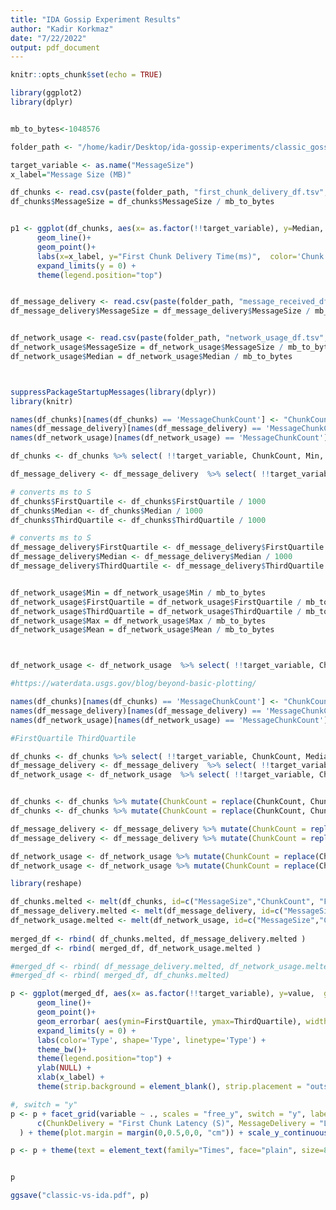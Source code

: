 ```yaml
---
title: "IDA Gossip Experiment Results"
author: "Kadir Korkmaz"
date: "7/22/2022"
output: pdf_document
---
```


```r
knitr::opts_chunk$set(echo = TRUE)
```


\newpage

```r
library(ggplot2)
library(dplyr)


mb_to_bytes<-1048576

folder_path <- "/home/kadir/Desktop/ida-gossip-experiments/classic_gossip_1psend/"

target_variable <- as.name("MessageSize")
x_label="Message Size (MB)"

df_chunks <- read.csv(paste(folder_path, "first_chunk_delivery_df.tsv", sep = ""), sep = "\t", header = TRUE)
df_chunks$MessageSize = df_chunks$MessageSize / mb_to_bytes


p1 <- ggplot(df_chunks, aes(x= as.factor(!!target_variable), y=Median, group=MessageChunkCount, color=as.factor(MessageChunkCount))) +
      geom_line()+
      geom_point()+
      labs(x=x_label, y="First Chunk Delivery Time(ms)",  color='Chunk Count') +
      expand_limits(y = 0) + 
      theme(legend.position="top")



```


```r

df_message_delivery <- read.csv(paste(folder_path, "message_received_df.tsv", sep = ""), sep = "\t", header = TRUE)
df_message_delivery$MessageSize = df_message_delivery$MessageSize / mb_to_bytes



```

```r

df_network_usage <- read.csv(paste(folder_path, "network_usage_df.tsv", sep = ""), sep = "\t", header = TRUE)
df_network_usage$MessageSize = df_network_usage$MessageSize / mb_to_bytes
df_network_usage$Median = df_network_usage$Median / mb_to_bytes




```




\newpage
```r
suppressPackageStartupMessages(library(dplyr))
library(knitr)

names(df_chunks)[names(df_chunks) == 'MessageChunkCount'] <- "ChunkCount"
names(df_message_delivery)[names(df_message_delivery) == 'MessageChunkCount'] <- "ChunkCount"
names(df_network_usage)[names(df_network_usage) == 'MessageChunkCount'] <- "ChunkCount"

df_chunks <- df_chunks %>% select( !!target_variable, ChunkCount, Min, FirstQuartile, Median, ThirdQuartile, Max, Mean, RowCount) %>% arrange( !!target_variable, ChunkCount )

```

\newpage
```r

df_message_delivery <- df_message_delivery  %>% select( !!target_variable, ChunkCount,  Min, FirstQuartile, Median, ThirdQuartile, Max, Mean, RowCount) %>% arrange( !!target_variable, ChunkCount )

```


\newpage

```r
# converts ms to S
df_chunks$FirstQuartile <- df_chunks$FirstQuartile / 1000
df_chunks$Median <- df_chunks$Median / 1000
df_chunks$ThirdQuartile <- df_chunks$ThirdQuartile / 1000

# converts ms to S
df_message_delivery$FirstQuartile <- df_message_delivery$FirstQuartile / 1000
df_message_delivery$Median <- df_message_delivery$Median / 1000
df_message_delivery$ThirdQuartile <- df_message_delivery$ThirdQuartile / 1000


df_network_usage$Min = df_network_usage$Min / mb_to_bytes
df_network_usage$FirstQuartile = df_network_usage$FirstQuartile / mb_to_bytes
df_network_usage$ThirdQuartile = df_network_usage$ThirdQuartile / mb_to_bytes
df_network_usage$Max = df_network_usage$Max / mb_to_bytes
df_network_usage$Mean = df_network_usage$Mean / mb_to_bytes



df_network_usage <- df_network_usage  %>% select( !!target_variable, ChunkCount, Min, FirstQuartile, Median, ThirdQuartile, Max, Mean, RowCount) %>% arrange( !!target_variable, ChunkCount )

```



\newpage
```r

#https://waterdata.usgs.gov/blog/beyond-basic-plotting/

names(df_chunks)[names(df_chunks) == 'MessageChunkCount'] <- "ChunkCount"
names(df_message_delivery)[names(df_message_delivery) == 'MessageChunkCount'] <- "ChunkCount"
names(df_network_usage)[names(df_network_usage) == 'MessageChunkCount'] <- "ChunkCount"

#FirstQuartile ThirdQuartile

df_chunks <- df_chunks %>% select( !!target_variable, ChunkCount, Median,FirstQuartile,ThirdQuartile) %>% rename( ChunkDelivery = Median)
df_message_delivery <- df_message_delivery  %>% select( !!target_variable, ChunkCount, Median,FirstQuartile,ThirdQuartile) %>% rename( MessageDelivery = Median)
df_network_usage <- df_network_usage  %>% select( !!target_variable, ChunkCount, Median,FirstQuartile,ThirdQuartile) %>% rename( NetworkUsage = Median)


df_chunks <- df_chunks %>% mutate(ChunkCount = replace(ChunkCount, ChunkCount == 1, "Classic Gossip"))
df_chunks <- df_chunks %>% mutate(ChunkCount = replace(ChunkCount, ChunkCount == 128, "IDA-Gossip"))

df_message_delivery <- df_message_delivery %>% mutate(ChunkCount = replace(ChunkCount, ChunkCount == 1, "Classic Gossip"))
df_message_delivery <- df_message_delivery %>% mutate(ChunkCount = replace(ChunkCount, ChunkCount == 128, "IDA-Gossip"))

df_network_usage <- df_network_usage %>% mutate(ChunkCount = replace(ChunkCount, ChunkCount == 1, "Classic Gossip"))
df_network_usage <- df_network_usage %>% mutate(ChunkCount = replace(ChunkCount, ChunkCount == 128, "IDA-Gossip"))

library(reshape)

df_chunks.melted <- melt(df_chunks, id=c("MessageSize","ChunkCount", "FirstQuartile", "ThirdQuartile"))
df_message_delivery.melted <- melt(df_message_delivery, id=c("MessageSize","ChunkCount", "FirstQuartile", "ThirdQuartile"))
df_network_usage.melted <- melt(df_network_usage, id=c("MessageSize","ChunkCount", "FirstQuartile", "ThirdQuartile"))
 
merged_df <- rbind( df_chunks.melted, df_message_delivery.melted )
merged_df <- rbind( merged_df, df_network_usage.melted )

#merged_df <- rbind( df_message_delivery.melted, df_network_usage.melted )
#merged_df <- rbind( merged_df, df_chunks.melted)

p <- ggplot(merged_df, aes(x= as.factor(!!target_variable), y=value,  group=ChunkCount, color=as.factor(ChunkCount), linetype=as.factor(ChunkCount), shape=as.factor(ChunkCount) )) +
      geom_line()+
      geom_point()+
      geom_errorbar( aes(ymin=FirstQuartile, ymax=ThirdQuartile), width=0.1, alpha=1, size=0.2)+
      expand_limits(y = 0) +
      labs(color='Type', shape='Type', linetype='Type') +
      theme_bw()+
      theme(legend.position="top") +
      ylab(NULL) +
      xlab(x_label) +
      theme(strip.background = element_blank(), strip.placement = "outside", legend.margin=margin(0, 0, -6, 0) )

#, switch = "y"
p <- p + facet_grid(variable ~ ., scales = "free_y", switch = "y", labeller = as_labeller(
      c(ChunkDelivery = "First Chunk Latency (S)", MessageDelivery = "Latency (S)", NetworkUsage = "Uploaded Data (MB)"))
  ) + theme(plot.margin = margin(0,0.5,0,0, "cm")) + scale_y_continuous(labels = function(x) format(x, scientific = FALSE)) #+ scale_y_continuous(labels = function(x) format(x, scientific = TRUE)) 

p <- p + theme(text = element_text(family="Times", face="plain", size=8), strip.text.y=element_text(family="Times", face="plain", size=8))


p

ggsave("classic-vs-ida.pdf", p)


```
